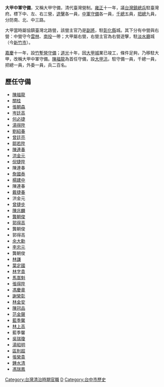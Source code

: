 '''大甲中軍守備'''，又稱大甲守備，清代臺灣營制。[[雍正|雍正]]十一年，議[[台灣鎮總兵|台灣鎮總兵]]駐臺灣府。標下中、左、右三營，[[遊擊|遊擊]]各一員，[[中軍守備|中軍守備]]各一員，[[千總|千總]]五員，[[把總|把總]]九員，分防南、北、中三路。

大甲當時屬協鎮臺灣北路營，該營主官乃是[[副將|副將]]，駐[[彰化縣_(清朝)|彰化縣]]城。其下分有中營與右營：中營守今[[雲林縣|雲林]]、[[南投縣|南投]]一帶；大甲屬右營，右營主官為右營遊擊，駐[[淡水廳|淡水廳]]城（今[[新竹市|新竹市]]）。

[[嘉慶|嘉慶]]十一年，設[[竹塹營守備|竹塹營守備]]；[[道光|道光]]十年，因[[大甲城|大甲城]]業已竣工，條件足夠，乃移駐大甲，改稱大甲中軍守備。[[陳福龍|陳福龍]]為首任守備，設[[大甲汛|大甲汛]]，駐守備一員，千總一員，把總一員，外委一員，兵二百名。



== 歷任守備 ==
*[[陳福龍|陳福龍]]
*[[關桂|關桂]]
*[[張朝森|張朝森]]
*[[岑廷高|岑廷高]]
*[[何必捷|何必捷]]
*[[湯得陞|湯得陞]]
*[[劉紹春|劉紹春]]
*[[曾廷亮|曾廷亮]]
*[[鄒若陞|鄒若陞]]
*[[陳連春|陳連春]]
*[[洪金元|洪金元]]
*[[倪捷陞|倪捷陞]]
*陳連春
*[[詹國泰|詹國泰]]
*[[楊建中|楊建中]]
*陳連春
*[[戴捷春|戴捷春]]
*洪金元
*[[曾捷步|曾捷步]]
*[[陳兆麟|陳兆麟]]
*[[龔朝俊|龔朝俊]]
*[[郭得高|郭得高]]
*龔朝俊
*郭得高
*[[余大勳|余大勳]]
*[[李忠元|李忠元]]
*龔朝俊
*[[林謙|林謙]]
*[[葉定國|葉定國]]
*[[林字貴|林字貴]]
*[[馬嵩魁|馬嵩魁]]
*[[張得陞|張得陞]]
*[[馮慶章|馮慶章]]
*[[謝榮彰|謝榮彰]]
*[[林金安|林金安]]
*[[陳冠品|陳冠品]]
*[[范金聲|范金聲]]
*[[藍季馨|藍季馨]]
*[[林上高|林上高]]
*藍季馨
*[[吳瑞瓊|吳瑞瓊]]
*[[湯昭明|湯昭明]]
*[[區則超|區則超]]
*[[張榮貴|張榮貴]]
*[[鍾水清|鍾水清]]
*[[馮瑞鳳|馮瑞鳳]]

[[Category:台灣清治時期官職|Category:台灣清治時期官職]]
[[Category:大甲官員|D]]
[[Category:台中市歷史|Category:台中市歷史]]